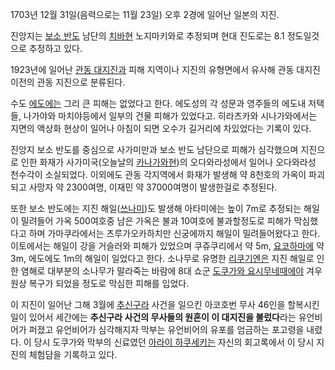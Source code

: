 1703년 12월 31일(음력으로는 11월 23일) 오후 2경에 일어난 일본의 지진.

진앙지는 [[보소 반도]] 남단의 [[치바]]현 노지마키와로 추정되며 현대 진도로는 8.1 정도일것으로 추정하고 있다.

1923년에 일어난 [[관동 대지진]]과 피해 지역이나 지진의 유형면에서 유사해 관동 대지진 이전의 관동 지진으로 분류된다.

수도 [[에도]]에는 그리 큰 피해는 없었다고 한다. 에도성의 각 성문과 영주들의 에도내 저택들, 나가야와 마치야등에서 일부의 건물 피해가 있었다고. 히라츠카와 시나가와에서는 지면의 액상화 현상이 일어나 아침이 되면 오수가 길거리에 차있었다는 기록이 있다.

진앙지 보소 반도를 중심으로 사가미만과 보소 반도 남단으로 피해가 심각했으며 지진으로 인한 화재가 사가미국(오늘날의 [[카나가와]]현)의 오다와라성에서 일어나 오다와라성 천수각이 소실되었다. 이외에도 관동 각지역에서 화재가 발생해 약 8천호의 가옥이 파괴되고 사망자 약 2300여명, 이재민 약 37000여명이 발생한걸로 추정된다.

또한 보소 반도에는 지진 해일([[쓰나미]])도 발생해 아타미에는 높이 7m로 추정되는 해일이 밀려들어 가옥 500여호중 남은 가옥은 불과 10여호에 불과할정도로 피해가 막심했다고 하며 가마쿠라에서는 츠루가오카하치만 신궁에까지 해일이 밀려들어왔다고 한다. 이토에서는 해일이 강을 거슬러와 피해가 있었으며 쿠쥬쿠리에서 약 5m, [[요코하마]]에 약 3m, 에도에도 1m의 해일이 일었다고 한다. 소나무로 유명한 [[리쿠기엔]]은 지진 해일로 인한 염해로 대부분의 소나무가 말라죽는 바람에 8대 쇼군 [[도쿠가와 요시무네]]때에야 겨우 원상 복구가 되었을 정도로 막심한 피해를 입었다.

이 지진이 일어난 그해 3월에 [[추신구라]] 사건을 일으킨 아코호번 무사 46인을 할복시킨 일이 있어서 세간에는 '''추신구라 사건의 무사들의 원혼이 이 대지진을 불렀다'''라는 유언비어가 퍼졌고 유언비어가 심각해지자 막부는 유언비어의 유포를 엄금하는 포고령을 내렸다. 이 당시 도쿠가와 막부의 신료였던 [[아라이 하쿠세키]]는 자신의 회고록에서 이 당시 지진의 체험담을 기록하고 있다.
